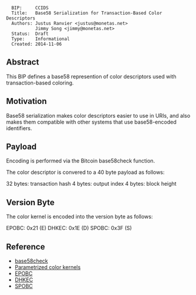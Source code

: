 <pre>
  BIP:     CCIDS
  Title:   Base58 Serialization for Transaction-Based Color Descriptors
  Authors: Justus Ranvier <justus@monetas.net>
           Jimmy Song <jimmy@monetas.net>
  Status:  Draft
  Type:    Informational
  Created: 2014-11-06
</pre>

==Abstract==

This BIP defines a base58 represention of color descriptors used with transaction-based coloring.

==Motivation==

Base58 serialization makes color descriptors easier to use in URIs, and also makes them compatible with other systems that use base58-encoded identifiers.

==Payload==

Encoding is performed via the Bitcoin base58check function.

The color descriptor is convered to a 40 byte payload as follows:

32 bytes: transaction hash
4 bytes: output index
4 bytes: block height

==Version Byte==

The color kernel is encoded into the version byte as follows:

EPOBC:	0x21 (E)
DHKEC:	0x1E (D)
SPOBC:	0x3F (S)

==Reference==

* [[https://en.bitcoin.it/wiki/Base58Check_encoding|base58check]]
* [[https://github.com/chromaway/ngcccbase/wiki/Colors|Parametrized color kernels]]
* [[https://github.com/chromaway/ngcccbase/wiki/EPOBC|EPOBC]]
* [[bip-dhkec.mediawiki|DHKEC]]
* [[bip-spobc.mediawik|SPOBC]]
